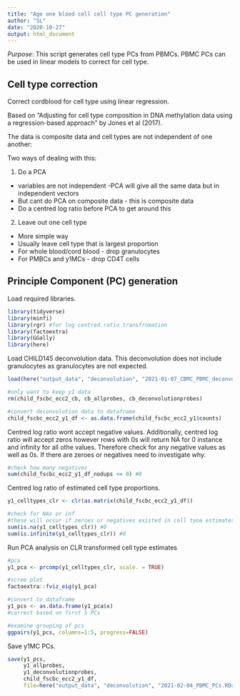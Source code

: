 ---
title: "Age one blood cell cell type PC generation"
author: "SL"
date: "2020-10-27"
output: html_document
---

*Purpose*: This script generates cell type PCs from PBMCs. PBMC PCs can be used in linear models to correct for cell type.

## Cell type correction

Correct cordblood for cell type using linear regression. 

Based on "Adjusting for cell type composition in DNA methylation data using a regression-based approach" by Jones et al (2017).  

The data is composite data and cell types are not independent of one another:  

Two ways of dealing with this:  

1. Do a PCA  
* variables are not independent -PCA will give all the same data but in independent vectors  
* But cant do PCA on composite data - this is composite data  
* Do a centred log ratio before PCA to get around this  

2. Leave out one cell type  
* More simple way  
* Usually leave cell type that is largest proportion  
* For whole blood/cord blood - drop granulocytes  
* For PMBCs and y1MCs - drop CD4T cells  


## Principle Component (PC) generation

Load required libraries.
```{r libraries, message=FALSE, warning=FALSE}
library(tidyverse)
library(minfi)
library(rgr) #for log centred ratio transfromation
library(factoextra)
library(GGally)
library(here)
```

Load CHILD145 deconvolution data. This deconvolution does not include granulocytes as granulocytes are not expected.
```{r load_CHILD_data, message=FALSE, warning=FALSE}
load(here("output_data", "deconvolution", "2021-01-07_CBMC_PBMC_deconvolution.Rdata"))

#only want to keep y1 data
rm(child_fscbc_ecc2_cb, cb_allprobes, cb_deconvolutionprobes)

#convert deconvolution data to dataframe
child_fscbc_ecc2_y1_df <- as.data.frame(child_fscbc_ecc2_y1$counts)
```


Centred log ratio wont accept negative values. Additionally, centred log ratio will accept zeros however rows with 0s will return NA for 0 instance and infinity for all othe values. Therefore check for any negative values as well as 0s. If there are zeroes or negatives need to investigate why.
```{r remove_neg_values}
#check how many negatives
sum(child_fscbc_ecc2_y1_df_nodups <= 0) #0
```

Centred log ratio of estimated cell type proportions.
```{r clr}
y1_celltypes_clr <- clr(as.matrix(child_fscbc_ecc2_y1_df))

#check for NAs or inf
#these will occur if zeroes or negatives existed in cell tyoe estimates
sum(is.na(y1_celltypes_clr)) #0
sum(is.infinite(y1_celltypes_clr)) #0
```

Run PCA analysis on CLR transformed cell type estimates
```{r celltype_pca}
#pca
y1_pca <- prcomp(y1_celltypes_clr, scale. = TRUE)

#scree plot
factoextra::fviz_eig(y1_pca)

#convert to dataframe
y1_pcs <- as.data.frame(y1_pca$x)
#correct based on first 5 PCs

#examine grouping of pcs
ggpairs(y1_pcs, columns=1:5, progress=FALSE)  
```

Save y1MC PCs. 
```{r save_adjusted_betas}
save(y1_pcs, 
     y1_allprobes,
     y1_deconvolutionprobes,
     child_fscbc_ecc2_y1_df,
     file=here("output_data", "deconvolution", "2021-02-04_PBMC_PCs.RData"))
```
 







